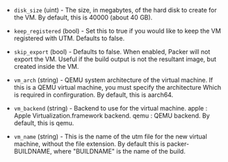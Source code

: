 <!-- Code generated from the comments of the Config struct in builder/utm/iso/builder.go; DO NOT EDIT MANUALLY -->

- `disk_size` (uint) - The size, in megabytes, of the hard disk to create for the VM. By
  default, this is 40000 (about 40 GB).

- `keep_registered` (bool) - Set this to true if you would like to keep the VM registered with
  UTM. Defaults to false.

- `skip_export` (bool) - Defaults to false. When enabled, Packer will not export the VM. Useful
  if the build output is not the resultant image, but created inside the
  VM.

- `vm_arch` (string) - QEMU system architecture of the virtual machine.
  If this is a QEMU virtual machine, you must specify the architecture
  Which is required in confirguration. By default, this is aarch64.

- `vm_backend` (string) - Backend to use for the virtual machine.
  apple : Apple Virtualization.framework backend.
  qemu : QEMU backend.
  By default, this is qemu.

- `vm_name` (string) - This is the name of the utm file for the new virtual machine, without
  the file extension. By default this is packer-BUILDNAME, where
  "BUILDNAME" is the name of the build.

<!-- End of code generated from the comments of the Config struct in builder/utm/iso/builder.go; -->
